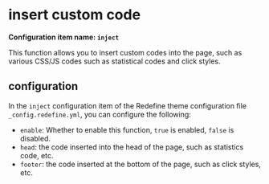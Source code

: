 # insert custom code

**Configuration item name: `inject`**

This function allows you to insert custom codes into the page, such as various CSS/JS codes such as statistical codes and click styles.

## configuration

In the `inject` configuration item of the Redefine theme configuration file `_config.redefine.yml`, you can configure the following:

* `enable`: Whether to enable this function, `true` is enabled, `false` is disabled.
* `head`: the code inserted into the head of the page, such as statistics code, etc.
* `footer`: the code inserted at the bottom of the page, such as click styles, etc.